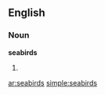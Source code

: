 ==English==

===Noun===
'''seabirds'''

# {{plural of|[[seabird]]}}

{{anagrams:en/abdeirss}}
[[ar:seabirds]]
[[simple:seabirds]]